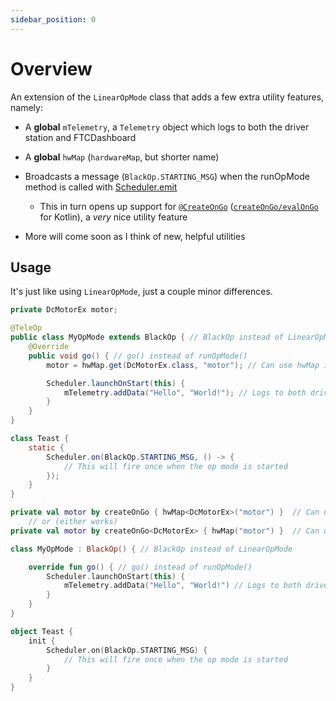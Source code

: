 ```yaml
---
sidebar_position: 0
---
```



# Overview

An extension of the `LinearOpMode` class that adds a few extra utility features, namely:

 - A **global** `mTelemetry`, a `Telemetry` object which logs to both the driver station and FTCDashboard

 - A **global** `hwMap` (`hardwareMap`, but shorter name)

 - Broadcasts a message (`BlackOp.STARTING_MSG`) when the runOpMode method is called with [Scheduler.emit](../scheduler-api/scheduler#scheduleremit)
   - This in turn opens up support for [`@CreateOnGo`](./create-on-go) ([`createOnGo/evalOnGo`](./create-on-go) for Kotlin),
   a *very* nice utility feature

 - More will come soon as I think of new, helpful utilities

## Usage

It's just like using `LinearOpMode`, just a couple minor differences.

<Tabs groupId="programming-language">
<TabItem value="java" label="Java">

  ```java
  private DcMotorEx motor;

  @TeleOp
  public class MyOpMode extends BlackOp { // BlackOp instead of LinearOpMode
      @Override
      public void go() { // go() instead of runOpMode()
          motor = hwMap.get(DcMotorEx.class, "motor"); // Can use hwMap instead of hardwareMap

          Scheduler.launchOnStart(this) {
              mTelemetry.addData("Hello", "World!"); // Logs to both driver station and FTCDashboard
          }
      }
  }

  class Teast {
      static {
          Scheduler.on(BlackOp.STARTING_MSG, () -> {
              // This will fire once when the op mode is started
          });
      }
  }
  ```

</TabItem>
<TabItem value="kt" label="Kotlin">

  ```kotlin
  private val motor by createOnGo { hwMap<DcMotorEx>("motor") }  // Can use createOnGo()
      // or (either works)
  private val motor by createOnGo<DcMotorEx> { hwMap("motor") }  // Can use hwMap instead of hardwareMap

  class MyOpMode : BlackOp() { // BlackOp instead of LinearOpMode

      override fun go() { // go() instead of runOpMode()
          Scheduler.launchOnStart(this) {
              mTelemetry.addData("Hello", "World!") // Logs to both driver station and FTCDashboard
          }
      }
  }

  object Teast {
      init {
          Scheduler.on(BlackOp.STARTING_MSG) {
              // This will fire once when the op mode is started
          }
      }
  }
  ```

</TabItem>
</Tabs>
